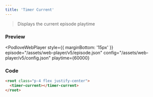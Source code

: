 ```yaml
---
title: 'Timer Current'
---
```



> Displays the current episode playtime

### Preview

<PodloveWebPlayer style={{ marginBottom: '15px' }}
  episode="/assets/web-player/v5/episode.json"
  config="/assets/web-player/v5/config.json"
  playtime={60000}
>
  <root class="p-4 flex justify-center">
    <timer-current></timer-current>
  </root>
</PodloveWebPlayer>

### Code

```html
<root class="p-4 flex justify-center">
  <timer-current></timer-current>
</root>
```

